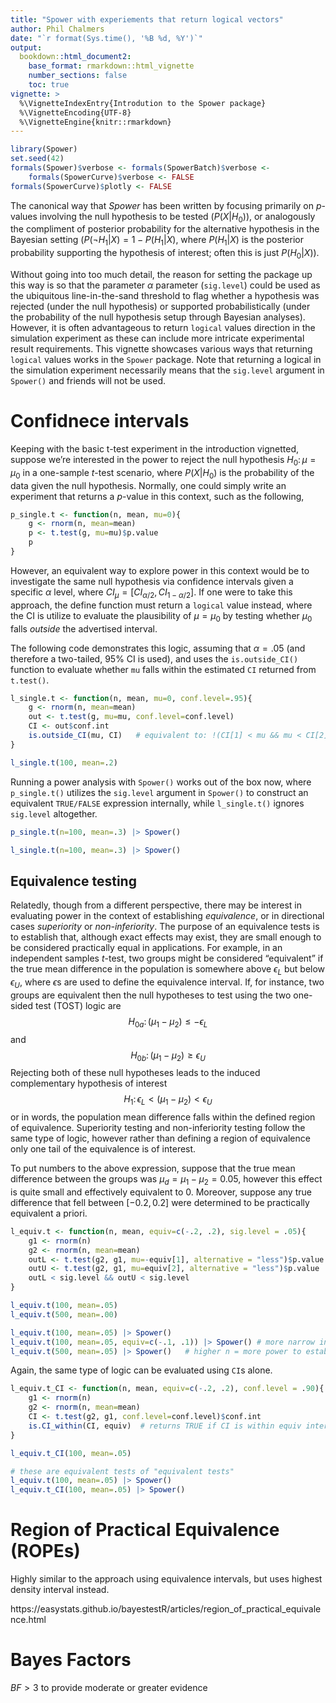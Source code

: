 ```yaml
---
title: "Spower with experiements that return logical vectors"
author: Phil Chalmers
date: "`r format(Sys.time(), '%B %d, %Y')`"
output: 
  bookdown::html_document2:
    base_format: rmarkdown::html_vignette
    number_sections: false
    toc: true
vignette: >
  %\VignetteIndexEntry{Introdution to the Spower package}
  %\VignetteEncoding{UTF-8}
  %\VignetteEngine{knitr::rmarkdown}
---
```


```r
library(Spower)
set.seed(42)
formals(Spower)$verbose <- formals(SpowerBatch)$verbose <- 
	formals(SpowerCurve)$verbose <- FALSE
formals(SpowerCurve)$plotly <- FALSE
```

The canonical way that *Spower* has been written by focusing primarily on $p$-values involving the null hypothesis to be tested ($P(X|H_0)$), or analogously the compliment of posterior probability for the alternative hypothesis in the Bayesian setting ($P(\neg H_1|X)=1 - P(H_1|X)$, where $P(H_1|X)$ is the posterior probability supporting the hypothesis of interest; often this is just $P(H_0|X)$).  

Without going into too much detail, the reason for setting the package up this way is so that the parameter $\alpha$ parameter (`sig.level`) could be used as the ubiquitous line-in-the-sand threshold to flag whether a hypothesis was rejected (under the null hypothesis) or supported probabilistically (under the probability of the null hypothesis setup through Bayesian analyses). However, it is often advantageous to return `logical` values direction in the simulation experiment as these can include more intricate experimental result requirements. 
This vignette showcases various ways that returning `logical` values works in the `Spower` package. Note that returning a logical in the simulation experiment necessarily means that the `sig.level` argument in `Spower()` and friends will not be used.

# Confidnece intervals

Keeping with the basic t-test experiment in the introduction vignetted, suppose we're interested in the power to reject the null hypothesis $H_0:\, \mu = \mu_0$ in a one-sample $t$-test scenario, where $P(X|H_0$) is the probability of the data given the null hypothesis. Normally, one could simply write an experiment that returns a $p$-value in this context, such as the following,

```r
p_single.t <- function(n, mean, mu=0){
	g <- rnorm(n, mean=mean)
	p <- t.test(g, mu=mu)$p.value
	p
}
```
However, an equivalent way to explore power in this context would be to investigate the same null hypothesis via confidence intervals given a specific $\alpha$ level, where $CI_\mu=[CI_{\alpha/2},CI_{1-\alpha/2}]$. If one were to take this approach, the define function must return a `logical` value instead, where the CI is utilize to evaluate the plausibility of $\mu = \mu_0$ by testing whether $\mu_0$ falls *outside*  the advertised interval. 

The following code demonstrates this logic, assuming that $\alpha = .05$ (and therefore a two-tailed, 95% CI is used), and uses the `is.outside_CI()` function to evaluate whether `mu` falls within the estimated `CI` returned from `t.test()`.

```r
l_single.t <- function(n, mean, mu=0, conf.level=.95){
	g <- rnorm(n, mean=mean)
	out <- t.test(g, mu=mu, conf.level=conf.level)
	CI <- out$conf.int
	is.outside_CI(mu, CI)   # equivalent to: !(CI[1] < mu && mu < CI[2])
}

l_single.t(100, mean=.2)
```

Running a power analysis with `Spower()` works out of the box now, where `p_single.t()` utilizes the `sig.level` argument in `Spower()` to construct an equivalent `TRUE/FALSE` expression internally, while `l_single.t()` ignores `sig.level` altogether.

```r
p_single.t(n=100, mean=.3) |> Spower()

l_single.t(n=100, mean=.3) |> Spower()
```

## Equivalence testing

Relatedly, though from a different perspective, there may be interest in evaluating power in the context of establishing *equivalence*, or in directional cases *superiority* or *non-inferiority*. The purpose of an equivalence tests is to establish that, although exact effects may exist, they are small enough to be considered practically equal in applications. For example, in an independent samples $t$-test, two groups might be considered "equivalent" if the true mean difference in the population is somewhere above $\epsilon_L$ but below $\epsilon_U$, where $\epsilon$s are  used to define the equivalence interval. If, for instance, two groups are equivalent then the null hypotheses to test using the two one-sided test (TOST) logic are 
$$H_{0a}:\, (\mu_1 - \mu_2) \le -\epsilon_L$$
and
$$H_{0b}:\,(\mu_1 - \mu_2) \ge \epsilon_U$$
Rejecting both of these null hypotheses leads to the induced complementary hypothesis of interest
$$H_1:\, \epsilon_L < (\mu_1 - \mu_2) < \epsilon_U$$
or in words, the population mean difference falls within the defined region of equivalence. Superiority testing and non-inferiority testing follow the same type of logic, however rather than defining a region of equivalence only one tail of the equivalence is of interest.

To put numbers to the above expression, suppose that the true mean difference between the groups was $\mu_d = \mu_1 - \mu_2 = 0.05$, however this effect is quite small and effectively equivalent to 0. Moreover, suppose any true difference that fell between $[-0.2, 0.2]$ were determined to be practically equivalent a priori. 

```r
l_equiv.t <- function(n, mean, equiv=c(-.2, .2), sig.level = .05){
	g1 <- rnorm(n)
	g2 <- rnorm(n, mean=mean)
	outL <- t.test(g2, g1, mu=-equiv[1], alternative = "less")$p.value
	outU <- t.test(g2, g1, mu=equiv[2], alternative = "less")$p.value
	outL < sig.level && outU < sig.level
}

l_equiv.t(100, mean=.05)
l_equiv.t(500, mean=.00)
```


```r
l_equiv.t(100, mean=.05) |> Spower()
l_equiv.t(100, mean=.05, equiv=c(-.1, .1)) |> Spower() # more narrow interval = less power
l_equiv.t(500, mean=.05) |> Spower()   # higher n = more power to establish equivalence
```

Again, the same type of logic can be evaluated using `CI`s alone.

```r
l_equiv.t_CI <- function(n, mean, equiv=c(-.2, .2), conf.level = .90){
	g1 <- rnorm(n)
	g2 <- rnorm(n, mean=mean)
	CI <- t.test(g2, g1, conf.level=conf.level)$conf.int
	is.CI_within(CI, equiv)  # returns TRUE if CI is within equiv interval
}

l_equiv.t_CI(100, mean=.05)
```

```r
# these are equivalent tests of "equivalent tests" 
l_equiv.t(100, mean=.05) |> Spower()
l_equiv.t_CI(100, mean=.05) |> Spower()   
```




# Region of Practical Equivalence (ROPEs)

Highly similar to the approach using equivalence intervals, but uses highest density interval instead.

https://easystats.github.io/bayestestR/articles/region_of_practical_equivalence.html


# Bayes Factors

$BF>3$ to provide moderate or greater evidence



